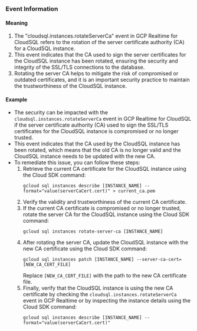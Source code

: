 
### Event Information

#### Meaning

1. The "cloudsql.instances.rotateServerCa" event in GCP Realtime for CloudSQL refers to the rotation of the server certificate authority (CA) for a CloudSQL instance.
2. This event indicates that the CA used to sign the server certificates for the CloudSQL instance has been rotated, ensuring the security and integrity of the SSL/TLS connections to the database.
3. Rotating the server CA helps to mitigate the risk of compromised or outdated certificates, and it is an important security practice to maintain the trustworthiness of the CloudSQL instance.

#### Example

- The security can be impacted with the `cloudsql.instances.rotateServerCa` event in GCP Realtime for CloudSQL if the server certificate authority (CA) used to sign the SSL/TLS certificates for the CloudSQL instance is compromised or no longer trusted.
- This event indicates that the CA used by the CloudSQL instance has been rotated, which means that the old CA is no longer valid and the CloudSQL instance needs to be updated with the new CA.
- To remediate this issue, you can follow these steps:
  1. Retrieve the current CA certificate for the CloudSQL instance using the Cloud SDK command:
     ```
     gcloud sql instances describe [INSTANCE_NAME] --format="value(serverCaCert.cert)" > current_ca.pem
     ```
  2. Verify the validity and trustworthiness of the current CA certificate.
  3. If the current CA certificate is compromised or no longer trusted, rotate the server CA for the CloudSQL instance using the Cloud SDK command:
     ```
     gcloud sql instances rotate-server-ca [INSTANCE_NAME]
     ```
  4. After rotating the server CA, update the CloudSQL instance with the new CA certificate using the Cloud SDK command:
     ```
     gcloud sql instances patch [INSTANCE_NAME] --server-ca-cert=[NEW_CA_CERT_FILE]
     ```
     Replace `[NEW_CA_CERT_FILE]` with the path to the new CA certificate file.
  5. Finally, verify that the CloudSQL instance is using the new CA certificate by checking the `cloudsql.instances.rotateServerCa` event in GCP Realtime or by inspecting the instance details using the Cloud SDK command:
     ```
     gcloud sql instances describe [INSTANCE_NAME] --format="value(serverCaCert.cert)"
     ```

